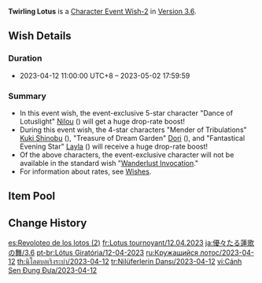 {{Wish
|name              = Twirling Lotus 2023-04-12
|image             = Twirling Lotus 2023-04-12.png
|type              = Character Event
|type2             = Character Event-2
|duration          = event
|time_start        = 2023-04-12 11:00:00
|time_start_offset = GMT+8
|time_end          = 2023-05-02 17:59:59
|link              = https://genshin.hoyoverse.com/en/news/detail/111027
|preceding         = The Transcendent One Returns/2023-03-21
|preceding2        = The Heron's Court/2023-03-21
|succeeding        = Immaculate Pulse/2023-05-02
|succeeding2       = Adrift in the Harbor/2023-05-02
|alongside         = The Moongrass' Enlightenment/2023-04-12
|alongside2        = Epitome Invocation/2023-04-12
|previous          = Twirling Lotus/2022-10-14
|next              = Twirling Lotus/2024-07-17
}}
'''Twirling Lotus''' is a [[Character Event Wish-2]] in [[Version 3.6]].

==Wish Details==
===Duration===
* 2023-04-12 11:00:00 UTC+8 &ndash; 2023-05-02 17:59:59

===Summary===
* In this event wish, the event-exclusive 5-star character "Dance of Lotuslight" [[Nilou]] ({{Hydro}}) will get a huge drop-rate boost!
* During this event wish, the 4-star characters "Mender of Tribulations" [[Kuki Shinobu]] ({{Electro}}), "Treasure of Dream Garden" [[Dori]] ({{Electro}}), and "Fantastical Evening Star" [[Layla]] ({{Cryo}}) will receive a huge drop-rate boost!
* Of the above characters, the event-exclusive character will not be available in the standard wish "[[Wanderlust Invocation]]."
* For information about rates, see [[Wish]]es.

==Item Pool==
{{Wish Pool
|character_5_F = Nilou
|character_4_F = Kuki Shinobu; Dori; Layla
|character_5   = Dehya; Diluc; Jean; Keqing; Mona; Qiqi; Tighnari
|character_4   = Barbara; Beidou; Bennett; Candace; Chongyun; Collei; Diona; Faruzan; Fischl; Gorou; Kujou Sara; Mika; Ningguang; Noelle; Razor; Rosaria; Sayu; Shikanoin Heizou; Sucrose; Thoma; Xiangling; Xingqiu; Xinyan; Yanfei; Yaoyao; Yun Jin
|weapon_4      = Dragon's Bane; Eye of Perception; Favonius Codex; Favonius Greatsword; Favonius Lance; Favonius Sword; Favonius Warbow; Lion's Roar; Rainslasher; Rust; Sacrificial Bow; Sacrificial Fragments; Sacrificial Greatsword; Sacrificial Sword; The Bell; The Flute; The Stringless; The Widsith
|weapon_3      = Black Tassel; Bloodtainted Greatsword; Cool Steel; Debate Club; Emerald Orb; Ferrous Shadow; Harbinger of Dawn; Magic Guide; Raven Bow; Sharpshooter's Oath; Skyrider Sword; Slingshot; Thrilling Tales of Dragon Slayers
}}

==Change History==
{{Change History|3.6}}

[[es:Revoloteo de los lotos (2)]]
[[fr:Lotus tournoyant/12.04.2023]]
[[ja:優々たる蓮歌の舞/3.6]]
[[pt-br:Lótus Giratória/12-04-2023]]
[[ru:Кружащийся лотос/2023-04-12]]
[[th:นิโลตบลเริงระบำ/2023-04-12]]
[[tr:Nilüferlerin Dansı/2023-04-12]]
[[vi:Cánh Sen Đung Đưa/2023-04-12]]